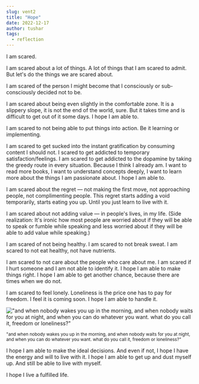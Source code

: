 ---
slug: vent2
title: "Hope"
date: 2022-12-17
author: tushar
tags: 
  - reflection
---

I am scared.

I am scared about a lot of things. A lot of things that I am scared to admit. But let's do the things we are scared about.

I am scared of the person I might become that I consciously or sub-consciously decided not to be.

I am scared about being even slightly in the comfortable zone. It is a slippery slope, it is not the end of the world, sure. But it takes time and is difficult to get out of it some days. I hope I am able to.

I am scared to not being able to put things into action. Be it learning or implementing. 

I am scared to get sucked into the instant gratification by consuming content I should not. I scared to get addicted to temporary satisfaction/feelings. I am scared to get addicted to the dopamine by taking the greedy route in every situation. Because I think I already am. I want to read more books, I want to understand concepts deeply, I want to learn more about the things I am passionate about. I hope I am able to.

I am scared about the regret — not making the first move, not approaching people, not complimenting people. This regret starts adding a void temporarily, starts eating you up. Until you just learn to live with it.

I am scared about not adding value — in people's lives, in my life. (Side realization: It's ironic how most people are worried about if they will be able to speak or fumble while speaking and less worried about if they will be able to add value while speaking.) 

I am scared of not being healthy. I am scared to not break sweat. I am scared to not eat healthy, not have nutrients.

I am scared to not care about the people who care about me. I am scared if I hurt someone and I am not able to identify it. I hope I am able to make things right. I hope I am able to get another chance, because there are times when we do not.

I am scared to feel lonely. Loneliness is the price one has to pay for freedom. I feel it is coming soon. I hope I am able to handle it.

!["and when nobody wakes you up in the morning, and when nobody waits for you at night, and when you can do whatever you want. what do you call it, freedom or loneliness?"](/images/vent0-freedom.jpg)

<sub>"and when nobody wakes you up in the morning, and when nobody waits for you at night, and when you can do whatever you want. what do you call it, freedom or loneliness?"</sub>

I hope I am able to make the ideal decisions. And even if not, I hope I have the energy and will to live with it. 
I hope I am able to get up and dust myself up. And still be able to live with myself.

I hope I live a fulfilled life.